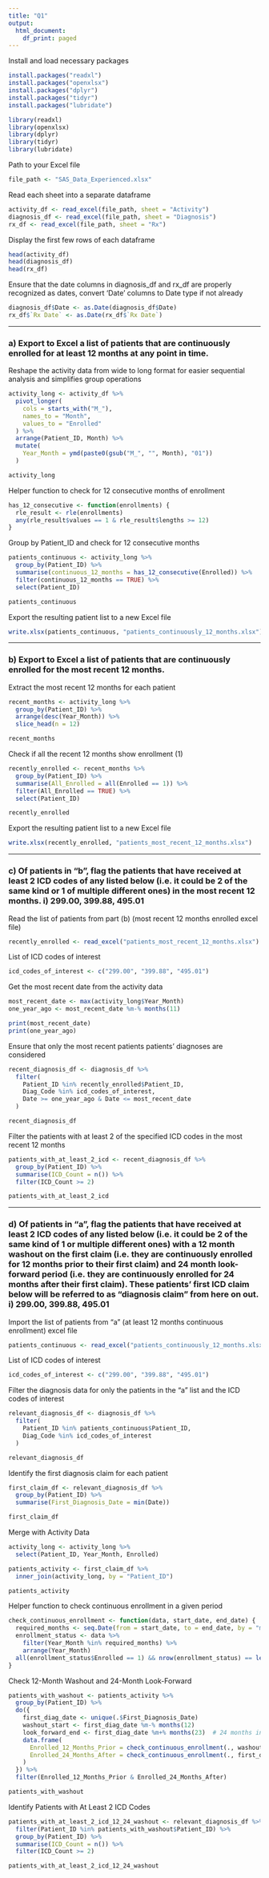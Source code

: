 ```yaml
---
title: "Q1"
output:
  html_document:
    df_print: paged
---
```



Install and load necessary packages
```r
install.packages("readxl")
install.packages("openxlsx")
install.packages("dplyr")
install.packages("tidyr")
install.packages("lubridate")

library(readxl)
library(openxlsx)
library(dplyr)
library(tidyr)
library(lubridate)
```


Path to your Excel file
```r
file_path <- "SAS_Data_Experienced.xlsx"
```


Read each sheet into a separate dataframe
```r
activity_df <- read_excel(file_path, sheet = "Activity")
diagnosis_df <- read_excel(file_path, sheet = "Diagnosis")
rx_df <- read_excel(file_path, sheet = "Rx")
```


Display the first few rows of each dataframe
```r
head(activity_df)
head(diagnosis_df)
head(rx_df)
```


Ensure that the date columns in diagnosis_df and rx_df are properly recognized as dates, convert 'Date' columns to Date type if not already
```r
diagnosis_df$Date <- as.Date(diagnosis_df$Date)
rx_df$`Rx Date` <- as.Date(rx_df$`Rx Date`)
```


---


### a) Export to Excel a list of patients that are continuously enrolled for at least 12 months at any point in time.


Reshape the activity data from wide to long format for easier sequential analysis and simplifies group operations
```r
activity_long <- activity_df %>%
  pivot_longer(
    cols = starts_with("M_"),
    names_to = "Month",
    values_to = "Enrolled"
  ) %>%
  arrange(Patient_ID, Month) %>%
  mutate(
    Year_Month = ymd(paste0(gsub("M_", "", Month), "01"))
  )
```


```r
activity_long
```


Helper function to check for 12 consecutive months of enrollment
```r
has_12_consecutive <- function(enrollments) {
  rle_result <- rle(enrollments)
  any(rle_result$values == 1 & rle_result$lengths >= 12)
}
```


Group by Patient_ID and check for 12 consecutive months
```r
patients_continuous <- activity_long %>%
  group_by(Patient_ID) %>%
  summarise(continuous_12_months = has_12_consecutive(Enrolled)) %>%
  filter(continuous_12_months == TRUE) %>%
  select(Patient_ID)
```


```r
patients_continuous
```


Export the resulting patient list to a new Excel file
```r
write.xlsx(patients_continuous, "patients_continuously_12_months.xlsx")
```


---


### b) Export to Excel a list of patients that are continuously enrolled for the most recent 12 months.


Extract the most recent 12 months for each patient
```r
recent_months <- activity_long %>%
  group_by(Patient_ID) %>%
  arrange(desc(Year_Month)) %>%
  slice_head(n = 12)
```


```r
recent_months
```


Check if all the recent 12 months show enrollment (1)
```r
recently_enrolled <- recent_months %>%
  group_by(Patient_ID) %>%
  summarise(All_Enrolled = all(Enrolled == 1)) %>%
  filter(All_Enrolled == TRUE) %>%
  select(Patient_ID)
```


```r
recently_enrolled
```


Export the resulting patient list to a new Excel file
```r
write.xlsx(recently_enrolled, "patients_most_recent_12_months.xlsx")
```


---


### c) Of patients in “b”, flag the patients that have received at least 2 ICD codes of any listed below (i.e. it could be 2 of the same kind or 1 of multiple different ones) in the most recent 12 months. i) 299.00, 399.88, 495.01


Read the list of patients from part (b) (most recent 12 months enrolled excel file)
```r
recently_enrolled <- read_excel("patients_most_recent_12_months.xlsx")
```


List of ICD codes of interest
```r
icd_codes_of_interest <- c("299.00", "399.88", "495.01")
```


Get the most recent date from the activity data
```r
most_recent_date <- max(activity_long$Year_Month)
one_year_ago <- most_recent_date %m-% months(11)
```


```r
print(most_recent_date)
print(one_year_ago)
```


Ensure that only the most recent patients patients' diagnoses are considered
```r
recent_diagnosis_df <- diagnosis_df %>%
  filter(
    Patient_ID %in% recently_enrolled$Patient_ID,
    Diag_Code %in% icd_codes_of_interest,
    Date >= one_year_ago & Date <= most_recent_date
  )
```


```r
recent_diagnosis_df
```


Filter the patients with at least 2 of the specified ICD codes in the most recent 12 months
```r
patients_with_at_least_2_icd <- recent_diagnosis_df %>%
  group_by(Patient_ID) %>%
  summarise(ICD_Count = n()) %>%
  filter(ICD_Count >= 2)
```


```r
patients_with_at_least_2_icd
```


---


### d) Of patients in “a”, flag the patients that have received at least 2 ICD codes of any listed below (i.e. it could be 2 of the same kind of 1 or multiple different ones) with a 12 month washout on the first claim (i.e. they are continuously enrolled for 12 months prior to their first claim) and 24 month look-forward period (i.e. they are continuously enrolled for 24 months after their first claim). These patients’ first ICD claim below will be referred to as “diagnosis claim” from here on out. i) 299.00, 399.88, 495.01


Import the list of patients from "a" (at least 12 months continuous enrollment) excel file
```r
patients_continuous <- read_excel("patients_continuously_12_months.xlsx")
```


List of ICD codes of interest
```r
icd_codes_of_interest <- c("299.00", "399.88", "495.01")
```


Filter the diagnosis data for only the patients in the "a" list and the ICD codes of interest
```r
relevant_diagnosis_df <- diagnosis_df %>%
  filter(
    Patient_ID %in% patients_continuous$Patient_ID,
    Diag_Code %in% icd_codes_of_interest
  )
```


```r
relevant_diagnosis_df
```


Identify the first diagnosis claim for each patient
```r
first_claim_df <- relevant_diagnosis_df %>%
  group_by(Patient_ID) %>%
  summarise(First_Diagnosis_Date = min(Date))
```


```r
first_claim_df
```


Merge with Activity Data
```r
activity_long <- activity_long %>%
  select(Patient_ID, Year_Month, Enrolled)

patients_activity <- first_claim_df %>%
  inner_join(activity_long, by = "Patient_ID")
```


```r
patients_activity
```

Helper function to check continuous enrollment in a given period
```r
check_continuous_enrollment <- function(data, start_date, end_date) {
  required_months <- seq.Date(from = start_date, to = end_date, by = "month")
  enrollment_status <- data %>%
    filter(Year_Month %in% required_months) %>%
    arrange(Year_Month)
  all(enrollment_status$Enrolled == 1) && nrow(enrollment_status) == length(required_months)
}

```


Check 12-Month Washout and 24-Month Look-Forward
```r
patients_with_washout <- patients_activity %>%
  group_by(Patient_ID) %>%
  do({
    first_diag_date <- unique(.$First_Diagnosis_Date)
    washout_start <- first_diag_date %m-% months(12)
    look_forward_end <- first_diag_date %m+% months(23)  # 24 months including current month
    data.frame(
      Enrolled_12_Months_Prior = check_continuous_enrollment(., washout_start, first_diag_date %m-% months(1)),
      Enrolled_24_Months_After = check_continuous_enrollment(., first_diag_date, look_forward_end)
    )
  }) %>%
  filter(Enrolled_12_Months_Prior & Enrolled_24_Months_After)

```


```r
patients_with_washout
```


Identify Patients with At Least 2 ICD Codes
```r
patients_with_at_least_2_icd_12_24_washout <- relevant_diagnosis_df %>%
  filter(Patient_ID %in% patients_with_washout$Patient_ID) %>%
  group_by(Patient_ID) %>%
  summarise(ICD_Count = n()) %>%
  filter(ICD_Count >= 2)

```


```r
patients_with_at_least_2_icd_12_24_washout
```


